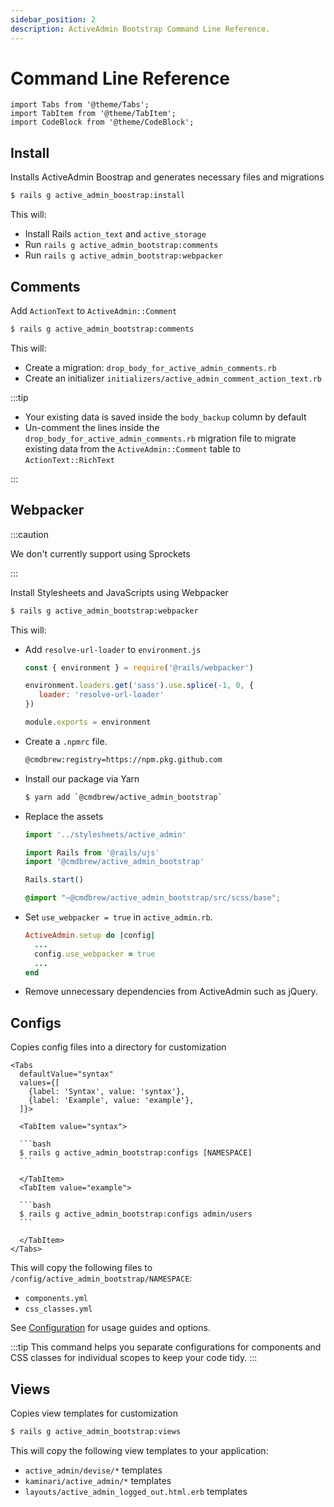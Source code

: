 ```yaml
---
sidebar_position: 2
description: ActiveAdmin Bootstrap Command Line Reference.
---
```


# Command Line Reference

````mdx-code-block
import Tabs from '@theme/Tabs';
import TabItem from '@theme/TabItem';
import CodeBlock from '@theme/CodeBlock';
````

## Install
Installs ActiveAdmin Boostrap and generates necessary files and migrations

```bash
$ rails g active_admin_boostrap:install
```

This will:
- Install Rails `action_text` and `active_storage`
- Run `rails g active_admin_bootstrap:comments`
- Run `rails g active_admin_bootstrap:webpacker`

## Comments
Add `ActionText` to `ActiveAdmin::Comment`
```bash
$ rails g active_admin_bootstrap:comments
```

This will:
- Create a migration: `drop_body_for_active_admin_comments.rb`
- Create an initializer `initializers/active_admin_comment_action_text.rb`

:::tip

- Your existing data is saved inside the `body_backup` column by default
- Un-comment the lines inside the `drop_body_for_active_admin_comments.rb` migration file to migrate existing data from the `ActiveAdmin::Comment` table to `ActionText::RichText`

:::

## Webpacker

:::caution

We don't currently support using Sprockets

:::

Install Stylesheets and JavaScripts using Webpacker
```bash
$ rails g active_admin_bootstrap:webpacker
```

This will:
- Add `resolve-url-loader` to `environment.js`
   ```javascript title="config/webpack/environment.js" {3-5}
   const { environment } = require('@rails/webpacker')

   environment.loaders.get('sass').use.splice(-1, 0, {
      loader: 'resolve-url-loader'
   })

   module.exports = environment
   ```
- Create a `.npmrc` file.
   ```bash
   @cmdbrew:registry=https://npm.pkg.github.com
   ```
- Install our package via Yarn
   ```bash
   $ yarn add `@cmdbrew/active_admin_bootstrap`
   ```
- Replace the assets
   ```javascript title="app/javascript/packs/active_admin.js"
   import '../stylesheets/active_admin'

   import Rails from '@rails/ujs'
   import '@cmdbrew/active_admin_bootstrap'

   Rails.start()
   ```

   ```scss title="app/javascript/stylesheets/active_admin.scss"
   @import "~@cmdbrew/active_admin_bootstrap/src/scss/base";
   ```
- Set `use_webpacker = true` in `active_admin.rb`.
   ```ruby title="config/initializers/active_admin.rb" {3}
   ActiveAdmin.setup do |config|
     ...
     config.use_webpacker = true
     ...
   end
   ```
- Remove unnecessary dependencies from ActiveAdmin such as jQuery.

## Configs
Copies config files into a directory for customization

````mdx-code-block
<Tabs
  defaultValue="syntax"
  values={[
    {label: 'Syntax', value: 'syntax'},
    {label: 'Example', value: 'example'},
  ]}>

  <TabItem value="syntax">

  ```bash
  $ rails g active_admin_bootstrap:configs [NAMESPACE]
  ```

  </TabItem>
  <TabItem value="example">

  ```bash
  $ rails g active_admin_bootstrap:configs admin/users
  ```

  </TabItem>
</Tabs>
````

This will copy the following files to `/config/active_admin_bootstrap/NAMESPACE`:
- `components.yml`
- `css_classes.yml`

See [Configuration](/docs/start/configuration) for usage guides and options.

:::tip
This command helps you separate configurations for components and CSS classes for individual scopes to keep your code tidy.
:::

## Views
Copies view templates for customization

```bash
$ rails g active_admin_bootstrap:views
```
This will copy the following view templates to your application:
- `active_admin/devise/*` templates
- `kaminari/active_admin/*` templates
- `layouts/active_admin_logged_out.html.erb` templates